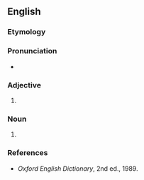 ==English==

===Etymology===
{{suffix|en|Kant|ean}}

===Pronunciation===
* {{audio|en|LL-Q1860 (eng)-Rho9998-Kantean.wav|Audio (UK)}}

===Adjective===
{{en-adj}}

# {{alternative spelling of|en|Kantian}}

===Noun===
{{en-noun}}

# {{alternative spelling of|en|Kantian}}

===References===
* ''Oxford English Dictionary'', 2nd ed., 1989.